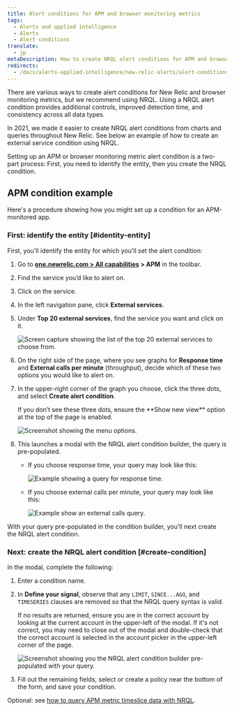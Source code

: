 ```yaml
---
title: Alert conditions for APM and browser monitoring metrics
tags:
  - Alerts and applied intelligence
  - Alerts
  - Alert conditions
translate:
  - jp
metaDescription: How to create NRQL alert conditions for APM and browser monitoring metrics.
redirects:
  - /docs/alerts-applied-intelligence/new-relic-alerts/alert-conditions/apm-metric-alert-conditions
---
```







There are various ways to create alert conditions for New Relic <InlinePopover type="apm" /> and browser monitoring metrics, but we recommend using NRQL. Using a NRQL alert condition provides additional controls, improved detection time, and consistency across all data types.

In 2021, we made it easier to create NRQL alert conditions from charts and queries throughout New Relic. See below an example of how to create an <InlinePopover type="apm" /> external service condition using NRQL.

Setting up an APM or browser monitoring metric alert condition is a two-part process: First, you need to identify the entity, then you create the NRQL condition.

## APM condition example

Here's a procedure showing how you might set up a condition for an APM-monitored app.

### First: identify the entity [#identity-entity]

First, you'll identify the entity for which you'll set the alert condition:

1. Go to **[one.newrelic.com > All capabilities](https://one.newrelic.com/all-capabilities) > APM** in the toolbar.
2. Find the service you’d like to alert on.
3. Click on the service.
4. In the left navigation pane, click **External services**.
5. Under **Top 20 external services**, find the service you want and click on it.

   <img
     title="top-twenty.png"
     alt="Screen capture showing the list of the top 20 external services to choose from."
     src={accountsTopTwenty}
   />
6. On the right side of the page, where you see graphs for **Response time** and **External calls per minute** (throughput), decide which of these two options you would like to alert on.
7. In the upper-right corner of the graph you choose, click the three dots, and select **Create alert condition**.

   <Callout variant="tip">
     If you don’t see these three dots, ensure the **Show new view** option at the top of the page is enabled.
   </Callout>

   <img
     title="external_service_graph.png"
     alt="Screenshot showing the menu options."
     src={accountsExternalServiceGraph}
   />
8. This launches a modal with the NRQL alert condition builder, the query is pre-populated.

   * If you choose response time, your query may look like this:

     <img
       title="response_time_query.png"
       alt="Example showing a query for response time."
       src={accountsResponseTimeQuery}
     />
   * If you choose external calls per minute, your query may look like this:

     <img
       title="external-calls-query.png"
       alt="Example show an external calls query."
       src={accountsExternalCallsQuery}
     />

With your query pre-populated in the condition builder, you'll next create the NRQL alert condition.

### Next: create the NRQL alert condition [#create-condition]

In the modal, complete the following:

1. Enter a condition name.
2. In **Define your signal**, observe that any `LIMIT`, `SINCE...AGO`, and `TIMESERIES` clauses are removed so that the NRQL query syntax is valid.

   <Callout variant="tip">
     If no results are returned, ensure you are in the correct account by looking at the current account in the upper-left of the modal.
     If it's not correct, you may need to close out of the modal and double-check that the correct account is selected in the account picker in the upper-left corner of the page.
   </Callout>

   <img
     title="nrql_condition_builder_modal.png"
     alt="Screenshot showing you the NRQL alert condition builder pre-populated with your query."
     src={accountsNrqlConditionBuilderModal}
   />
3. Fill out the remaining fields, select or create a policy near the bottom of the form, and save your condition.

Optional: see [how to query APM metric timeslice data with NRQL](/docs/query-your-data/nrql-new-relic-query-language/nrql-query-tutorials/query-apm-metric-timeslice-data-nrql#timeslice-conversion).
